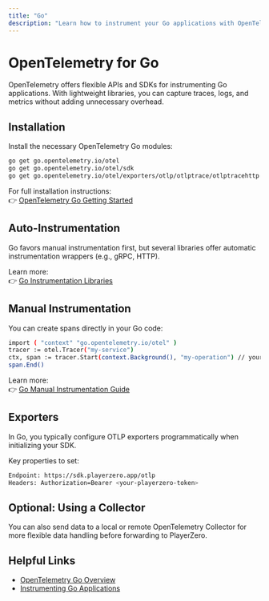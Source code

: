 ```yaml
---
title: "Go"
description: "Learn how to instrument your Go applications with OpenTelemetry and send data to PlayerZero."
---
```



# OpenTelemetry for Go

OpenTelemetry offers flexible APIs and SDKs for instrumenting Go applications. With lightweight libraries, you can capture traces, logs, and metrics without adding unnecessary overhead.

## Installation

Install the necessary OpenTelemetry Go modules:

```bash
go get go.opentelemetry.io/otel
go get go.opentelemetry.io/otel/sdk
go get go.opentelemetry.io/otel/exporters/otlp/otlptrace/otlptracehttp
```

For full installation instructions:  
👉 [OpenTelemetry Go Getting Started](https://opentelemetry.io/docs/instrumentation/go/)

## Auto-Instrumentation

<AutoInstrumentation/>

Go favors manual instrumentation first, but several libraries offer automatic instrumentation wrappers (e.g., gRPC, HTTP).

Learn more:  
👉 [Go Instrumentation Libraries](https://opentelemetry.io/docs/instrumentation/go/libraries/)

## Manual Instrumentation

<ManualInstrumentation/>

You can create spans directly in your Go code:

```bash
import ( "context" "go.opentelemetry.io/otel" )
tracer := otel.Tracer("my-service")
ctx, span := tracer.Start(context.Background(), "my-operation") // your application logic
span.End()
```

Learn more:  
👉 [Go Manual Instrumentation Guide](https://opentelemetry.io/docs/instrumentation/go/manual/)

## Exporters

<ExporterOverview/>

In Go, you typically configure OTLP exporters programmatically when initializing your SDK.

Key properties to set:

```bash
Endpoint: https://sdk.playerzero.app/otlp 
Headers: Authorization=Bearer <your-playerzero-token>
```

## Optional: Using a Collector

<CollectorOptional/>

You can also send data to a local or remote OpenTelemetry Collector for more flexible data handling before forwarding to PlayerZero.

## Helpful Links

<HelpfulLinksIntro/>

- [OpenTelemetry Go Overview](https://opentelemetry.io/docs/instrumentation/go/)
- [Instrumenting Go Applications](https://opentelemetry.io/docs/instrumentation/go/manual/)
